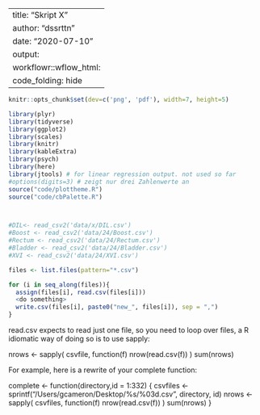 
---
title: "Skript X"
author: "dssrttn"
date: "2020-07-10"
output: 
  workflowr::wflow_html:
    code_folding: hide
---

```r

knitr::opts_chunk$set(dev=c('png', 'pdf'), width=7, height=5)

```


```r
library(plyr)
library(tidyverse)
library(ggplot2)
library(scales)
library(knitr)
library(kableExtra)
library(psych)
library(here)
library(jtools) # for linear regression output. not used so far
#options(digits=3) # zeigt nur drei Zahlenwerte an
source("code/plottheme.R")
source("code/cbPalette.R")



#DIL<- read_csv2('data/x/DIL.csv')
#Boost <- read_csv2('data/24/Boost.csv')
#Rectum <- read_csv2('data/24/Rectum.csv')
#Bladder <- read_csv2('data/24/Bladder.csv')
#XVI <- read_csv2('data/24/XVI.csv')
```
 




```r
files <- list.files(pattern="*.csv")

for (i in seq_along(files)){
  assign(files[i], read.csv(files[i]))
  <do something>
  write.csv(files[i], paste0("new_", files[i]), sep = ",")
}

```





read.csv expects to read just one file, so you need to loop over files, a R idiomatic way of doing so is to use sapply:

nrows <- sapply( csvfile, function(f) nrow(read.csv(f)) )
sum(nrows)

For example, here is a rewrite of your complete function:

complete <- function(directory,id = 1:332) {
    csvfiles <- sprintf("/Users/gcameron/Desktop/%s/%03d.csv", directory, id)
    nrows <- sapply( csvfiles, function(f) nrow(read.csv(f)) )
    sum(nrows)
}

